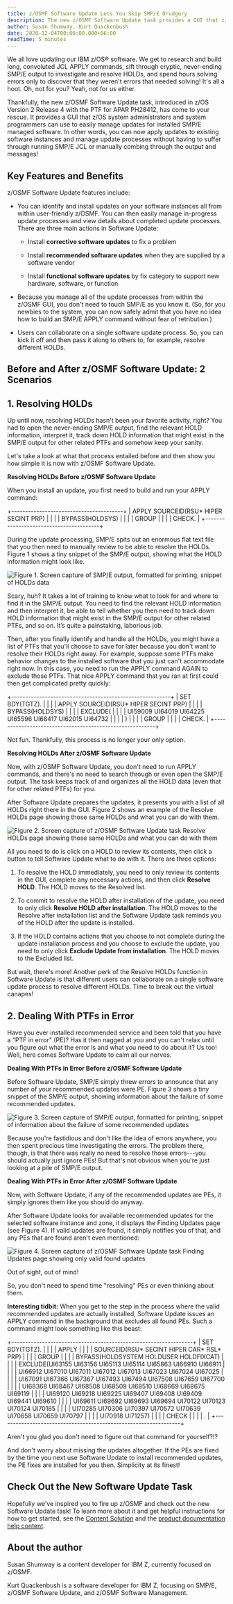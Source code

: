 ```yaml
---
title: z/OSMF Software Update Lets You Skip SMP/E Drudgery
description: The new z/OSMF Software Update task provides a GUI that z/OS system administrators and system programmers can use to manage updates for installed SMP/E managed software.
author: Susan Shumway, Kurt Quackenbush
date: 2020-12-04T00:00:00.000+06:00
readTime: 5 minutes
---
```


We all love updating our IBM z/OS® software. We get to research and
build long, convoluted JCL APPLY commands, sift through cryptic,
never-ending SMP/E output to investigate and resolve HOLDs, and spend
hours solving errors only to discover that they weren't errors that
needed solving! It's all a hoot. Oh, not for you? Yeah, not for us
either.

Thankfully, the new z/OSMF Software Update task, introduced in z/OS
Version 2 Release 4 with the PTF for APAR PH28412, has come to your
rescue. It provides a GUI that z/OS system administrators and system
programmers can use to easily manage updates for installed SMP/E managed
software. In other words, you can now apply updates to existing software
instances and manage update processes without having to suffer through
running SMP/E JCL or manually combing through the output and messages!

## Key Features and Benefits

z/OSMF Software Update features include:

-   You can identify and install updates on your software instances all
    from within user-friendly z/OSMF. You can then easily manage
    in-progress update processes and view details about completed update
    processes. There are three main actions in Software Update:

    -   Install **corrective software updates** to fix a problem

    -   Install **recommended software updates** when they are supplied
        by a software vendor

    -   Install **functional software updates** by fix category to
        support new hardware, software, or function

-   Because you manage all of the update processes from within the
    z/OSMF GUI, you don't need to touch SMP/E as you know it. (So, for
    you newbies to the system, you can now safely admit that you have no
    idea how to build an SMP/E APPLY command without fear of
    retribution.)

-   Users can collaborate on a single software update process. So, you
    can kick it off and then pass it along to others to, for example,
    resolve different HOLDs.

## Before and After z/OSMF Software Update: 2 Scenarios

## 1. Resolving HOLDs

Up until now, resolving HOLDs hasn't been your favorite activity, right?
You had to open the never-ending SMP/E output, find the relevant HOLD
information, interpret it, track down HOLD information that might exist
in the SMP/E output for other related PTFs and somehow keep your sanity.

Let's take a look at what that process entailed before and then show you
how simple it is now with z/OSMF Software Update.

**Resolving HOLDs Before z/OSMF Software Update**

When you install an update, you first need to build and run your APPLY
command:

+----------------------------------------+
| APPLY SOURCEID(RSU* HIPER SECINT PRP) |
|                                        |
| BYPASS(HOLDSYS)                        |
|                                        |
| GROUP                                  |
|                                        |
| CHECK.                                 |
+----------------------------------------+

During the update processing, SMP/E spits out an enormous flat text file that you 
then need to manually review to be able to resolve the HOLDs. Figure 1 shows a tiny 
snippet of the SMP/E output, showing what the HOLD information might look like.

![Figure 1. Screen capture of SMP/E output, formatted for printing, snippet of HOLDs data](images/image1.png "Figure 1. Screen capture of SMP/E output, formatted for printing, snippet of HOLDs data")

Scary, huh? It takes a lot of training to know what to look for and where to find it in 
the SMP/E output. You need to find the relevant HOLD information and then interpret it, 
be able to tell whether you then need to track down HOLD information that might exist in 
the SMP/E output for other related PTFs, and so on. It’s quite a painstaking, laborious job.

Then, after you finally identify and handle all the HOLDs, you might
have a list of PTFs that you'll choose to save for later because you
don't want to resolve their HOLDs right away. For example, suppose some
PTFs make behavior changes to the installed software that you just
can't accommodate right now. In this case, you need to run the APPLY
command AGAIN to exclude those PTFs. That nice APPLY command that you
ran at first could then get complicated pretty quickly:

+---------------------------------------------------------+
| SET BDY(TGTZ).                                          |
|                                                         |
| APPLY SOURCEID(RSU* HIPER SECINT PRP)                  |
|                                                         |
| BYPASS(HOLDSYS)                                         |
|                                                         |
| EXCLUDE(                                                |
|                                                         |
| UI59009 UI64019 UI64225 UI65596 UI68417 UI62015 UI64732 |
|                                                         |
| )                                                       |
|                                                         |
| GROUP                                                   |
|                                                         |
| CHECK.                                                  |
+---------------------------------------------------------+

Not fun. Thankfully, this process is no longer your only option.

**Resolving HOLDs After z/OSMF Software Update**

Now, with z/OSMF Software Update, you don't need to run APPLY commands,
and there's no need to search through or even open the SMP/E output. The
task keeps track of and organizes all the HOLD data (even that for other
related PTFs) for you.

After Software Update prepares the updates, it presents you with a list
of all HOLDs right there in the GUI. Figure 2 shows an example of the
Resolve HOLDs page showing those same HOLDs and what you can do with
them.

![Figure 2. Screen capture of z/OSMF Software Update task Resolve HOLDs page showing those same HOLDs and what you can do with them](images/image2.png "Figure 2. Screen capture of z/OSMF Software Update task Resolve HOLDs page showing those same HOLDs and what you can do with them")

All you need to do is click on a HOLD to review its contents, then click
a button to tell Software Update what to do with it. There are three
options:

1.  To resolve the HOLD immediately, you need to only review its
    contents in the GUI, complete any necessary actions, and then click
    **Resolve HOLD**. The HOLD moves to the Resolved list.

2.  To commit to resolve the HOLD after installation of the update, you
    need to only click **Resolve HOLD after installation**. The HOLD
    moves to the Resolve after installation list and the Software Update
    task reminds you of the HOLD after the update is installed.

3.  If the HOLD contains actions that you choose to not complete during
    the update installation process and you choose to exclude the
    update, you need to only click **Exclude Update from installation**.
    The HOLD moves to the Excluded list.

But wait, there's more! Another perk of the Resolve HOLDs function in
Software Update is that different users can collaborate on a single
software update process to resolve different HOLDs. Time to break out
the virtual canapes!

## 2. Dealing With PTFs in Error

Have you ever installed recommended service and been told that you have
a "PTF in error" (PE)? Has it then nagged at you and you can't relax
until you figure out what the error is and what you need to do about it?
Us too! Well, here comes Software Update to calm all our nerves.

**Dealing With PTFs in Error Before z/OSMF Software Update**

Before Software Update, SMP/E simply threw errors to announce that any
number of your recommended updates were PE. Figure 3 shows a tiny
snippet of the SMP/E output, showing information about the failure of
some recommended updates.

![Figure 3. Screen capture of SMP/E output, formatted for printing, snippet of information about the failure of some recommended updates](images/image3.png "Figure 3. Screen capture of SMP/E output, formatted for printing, snippet of information about the failure of some recommended updates")

Because you're fastidious and don't like the idea of errors anywhere,
you then spent precious time investigating the errors. The problem
there, though, is that there was really no need to resolve those
errors---you should actually just ignore PEs! But that's not obvious
when you're just looking at a pile of SMP/E output.

**Dealing With PTFs in Error After z/OSMF Software Update**

Now, with Software Update, if any of the recommended updates are PEs, it
simply ignores them like you should do anyway.

After Software Update looks for available recommended updates for the
selected software instance and zone, it displays the Finding Updates
page (see Figure 4). If valid updates are found, it simply notifies you
of that, and any PEs that are found aren't even mentioned:

![Figure 4. Screen capture of z/OSMF Software Update task Finding Updates page showing only valid found updates](images/image3.png "Figure 4. Screen capture of z/OSMF Software Update task Finding Updates page showing only valid found updates")

Out of sight, out of mind!

So, you don't need to spend time "resolving" PEs or even thinking about
them.

**Interesting tidbit:** When you get to the step in the process where
the valid recommended updates are actually installed, Software Update
issues an APPLY command in the background that excludes all found PEs.
Such a command might look something like this beast:

+-----------------------------------------------------------------+
| SET BDY(TGTZ).                                                  |
|                                                                 |
| APPLY                                                           |
|                                                                 |
| SOURCEID(RSU* SECINT HIPER CAR* RSL* PRP)                    |
|                                                                 |
| GROUP                                                           |
|                                                                 |
| BYPASS(HOLDSYSTEM HOLDUSER HOLDFIXCAT)                          |
|                                                                 |
| EXCLUDE(UI63155 UI63156 UI65113 UI65114 UI65863 UI66910 UI66911 |
|                                                                 |
| UI66912 UI67010 UI67011 UI67012 UI67013 UI67023 UI67024 UI67025 |
|                                                                 |
| UI67091 UI67366 UI67367 UI67493 UI67494 UI67508 UI67659 UI67700 |
|                                                                 |
| UI68368 UI68467 UI68508 UI68509 UI68510 UI68669 UI68675 UI69119 |
|                                                                 |
| UI69120 UI69218 UI69225 UI69407 UI69408 UI69409 UI69441 UI69610 |
|                                                                 |
| UI69611 UI69692 UI69693 UI69694 UI70122 UI70123 UI70124 UI70185 |
|                                                                 |
| UI70285 UI70306 UI70397 UI70572 UI70639 UI70658 UI70659 UI70797 |
|                                                                 |
| UI70918 UI71257)                                                |
|                                                                 |
| CHECK                                                           |
|                                                                 |
| .                                                               |
+-----------------------------------------------------------------+

Aren't you glad you don't need to figure out that command for
yourself?!?

And don't worry about missing the updates altogether. If the PEs are
fixed by the time you next use Software Update to install recommended
updates, the PE fixes are installed for you then. Simplicity at its
finest!

## Check Out the New Software Update Task

Hopefully we've inspired you to fire up z/OSMF and check out the new
Software Update task! To learn more about it and get helpful
instructions for how to get started, see the [Content Solution](https://www.ibm.com/support/z-content-solutions/software-update-zosmf) and the [product documentation help content](https://www.ibm.com/docs/en/zos/2.4.0?topic=software-update-task).

## About the author

Susan Shumway is a content developer for IBM Z, currently focused on z/OSMF. 

Kurt Quackenbush is a software developer for IBM Z, focusing on SMP/E, z/OSMF Software Update, and z/OSMF Software Management.

